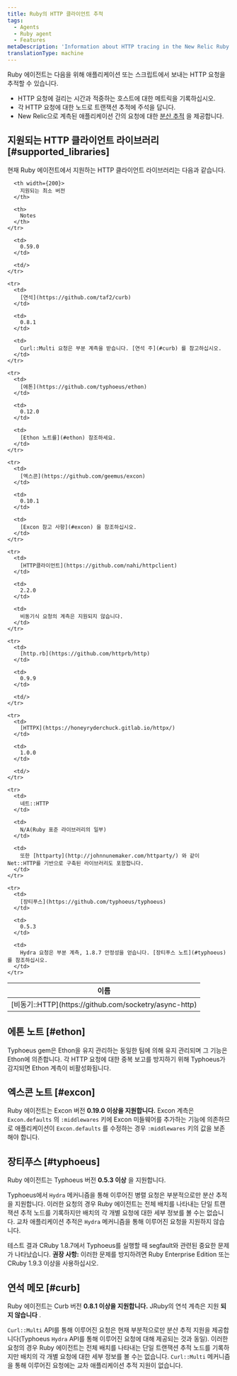 ```yaml
---
title: Ruby의 HTTP 클라이언트 추적
tags:
  - Agents
  - Ruby agent
  - Features
metaDescription: 'Information about HTTP tracing in the New Relic Ruby agent, including supported clients and versions.'
translationType: machine
---
```


Ruby 에이전트는 다음을 위해 애플리케이션 또는 스크립트에서 보내는 HTTP 요청을 추적할 수 있습니다.

* HTTP 요청에 걸리는 시간과 적중하는 호스트에 대한 메트릭을 기록하십시오.
* 각 HTTP 요청에 대한 노드로 트랜잭션 추적에 주석을 답니다.
* New Relic으로 계측된 애플리케이션 간의 요청에 대한 [분산 추적](/docs/distributed-tracing/concepts/introduction-distributed-tracing/) 을 제공합니다.

## 지원되는 HTTP 클라이언트 라이브러리 [#supported_libraries]

현재 Ruby 에이전트에서 지원하는 HTTP 클라이언트 라이브러리는 다음과 같습니다.

<table>
  <thead>
    <tr>
      <th width={150}>
        이름
      </th>

      <th width={200}>
        지원되는 최소 버전
      </th>

      <th>
        Notes
      </th>
    </tr>
  </thead>

  <tbody>
    <tr>
      <td>
        [비동기::HTTP](https://github.com/socketry/async-http)
      </td>

      <td>
        0.59.0
      </td>

      <td/>
    </tr>

    <tr>
      <td>
        [연석](https://github.com/taf2/curb)
      </td>

      <td>
        0.8.1
      </td>

      <td>
        Curl::Multi 요청은 부분 계측을 받습니다. [연석 주](#curb) 를 참고하십시오.
      </td>
    </tr>

    <tr>
      <td>
        [에톤](https://github.com/typhoeus/ethon)
      </td>

      <td>
        0.12.0
      </td>

      <td>
        [Ethon 노트를](#ethon) 참조하세요.
      </td>
    </tr>

    <tr>
      <td>
        [엑스콘](https://github.com/geemus/excon)
      </td>

      <td>
        0.10.1
      </td>

      <td>
        [Excon 참고 사항](#excon) 을 참조하십시오.
      </td>
    </tr>

    <tr>
      <td>
        [HTTP클라이언트](https://github.com/nahi/httpclient)
      </td>

      <td>
        2.2.0
      </td>

      <td>
        비동기식 요청의 계측은 지원되지 않습니다.
      </td>
    </tr>

    <tr>
      <td>
        [http.rb](https://github.com/httprb/http)
      </td>

      <td>
        0.9.9
      </td>

      <td/>
    </tr>

    <tr>
      <td>
        [HTTPX](https://honeyryderchuck.gitlab.io/httpx/)
      </td>

      <td>
        1.0.0
      </td>

      <td/>
    </tr>

    <tr>
      <td>
        네트::HTTP
      </td>

      <td>
        N/A(Ruby 표준 라이브러리의 일부)
      </td>

      <td>
        또한 [httparty](http://johnnunemaker.com/httparty/) 와 같이 Net::HTTP를 기반으로 구축된 라이브러리도 포함합니다.
      </td>
    </tr>

    <tr>
      <td>
        [장티푸스](https://github.com/typhoeus/typhoeus)
      </td>

      <td>
        0.5.3
      </td>

      <td>
        Hydra 요청은 부분 계측, 1.8.7 안정성을 얻습니다. [장티푸스 노트](#typhoeus) 를 참조하십시오.
      </td>
    </tr>
  </tbody>
</table>

## 에톤 노트 [#ethon]

Typhoeus gem은 Ethon을 유지 관리하는 동일한 팀에 의해 유지 관리되며 그 기능은 Ethon에 의존합니다. 각 HTTP 요청에 대한 중복 보고를 방지하기 위해 Typhoeus가 감지되면 Ethon 계측이 비활성화됩니다.

## 엑스콘 노트 [#excon]

Ruby 에이전트는 Excon 버전 **0.19.0 이상을 지원합니다.** Excon 계측은 `Excon.defaults` 의 `:middlewares` 키에 Excon 미들웨어를 추가하는 기능에 의존하므로 애플리케이션이 `Excon.defaults` 를 수정하는 경우 `:middlewares` 키의 값을 보존해야 합니다.

## 장티푸스 [#typhoeus]

Ruby 에이전트는 Typhoeus 버전 **0.5.3 이상** 을 지원합니다.

Typhoeus에서 `Hydra` 메커니즘을 통해 이루어진 병렬 요청은 부분적으로만 분산 추적을 지원합니다. 이러한 요청의 경우 Ruby 에이전트는 전체 배치를 나타내는 단일 트랜잭션 추적 노드를 기록하지만 배치의 각 개별 요청에 대한 세부 정보를 볼 수는 없습니다. 교차 애플리케이션 추적은 `Hydra` 메커니즘을 통해 이루어진 요청을 지원하지 않습니다.

테스트 결과 CRuby 1.8.7에서 Typhoeus를 실행할 때 segfault와 관련된 중요한 문제가 나타났습니다. **권장 사항:** 이러한 문제를 방지하려면 Ruby Enterprise Edition 또는 CRuby 1.9.3 이상을 사용하십시오.

## 연석 메모 [#curb]

Ruby 에이전트는 Curb 버전 **0.8.1 이상을 지원합니다.** JRuby의 연석 계측은 지원 **되지 않습니다** .

`Curl::Multi` API를 통해 이루어진 요청은 현재 부분적으로만 분산 추적 지원을 제공합니다(Typhoeus `Hydra` API를 통해 이루어진 요청에 대해 제공되는 것과 동일). 이러한 요청의 경우 Ruby 에이전트는 전체 배치를 나타내는 단일 트랜잭션 추적 노드를 기록하지만 배치의 각 개별 요청에 대한 세부 정보를 볼 수는 없습니다. `Curl::Multi` 메커니즘을 통해 이루어진 요청에는 교차 애플리케이션 추적 지원이 없습니다.